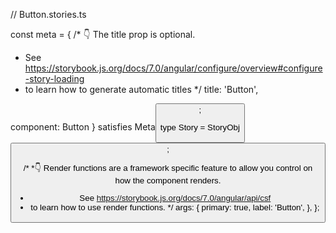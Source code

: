 // Button.stories.ts



const meta = {
  /* 👇 The title prop is optional.
   * See https://storybook.js.org/docs/7.0/angular/configure/overview#configure-story-loading
   * to learn how to generate automatic titles
   */
  title: 'Button',

  component: Button
} satisfies Meta<Button>;

type Story = StoryObj<Button>;

/*
 *👇 Render functions are a framework specific feature to allow you control on how the component renders.
 * See https://storybook.js.org/docs/7.0/angular/api/csf
 * to learn how to use render functions.
 */
  args: {
    primary: true,
    label: 'Button',
  },
};
